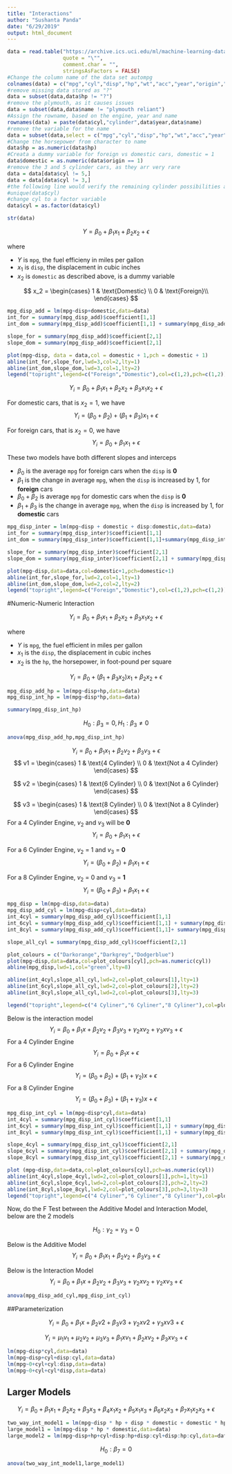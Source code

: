 ```yaml
---
title: "Interactions"
author: "Sushanta Panda"
date: "6/29/2019"
output: html_document
---
```


```r
data = read.table("https://archive.ics.uci.edu/ml/machine-learning-databases/auto-mpg/auto-mpg.data",
                  quote = "\"",
                  comment.char = "",
                  stringsAsFactors = FALSE)
#Change the column name of the data set autompg
colnames(data) = c("mpg","cyl","disp","hp","wt","acc","year","origin","name")
#remove missing data stored as "?"
data = subset(data,data$hp != "?")
#remove the plymouth, as it causes issues
data = subset(data,data$name != "plymouth reliant")
#Assign the rowname, based on the engine, year and name
rownames(data) = paste(data$cyl,"cylinder",data$year,data$name)
#remove the variable for the name
data = subset(data,select = c("mpg","cyl","disp","hp","wt","acc","year","origin"))
#Change the horsepower from character to name
data$hp = as.numeric(data$hp)
#Creata a dummy variable for foreign vs domestic cars, domestic = 1
data$domestic = as.numeric(data$origin == 1)
#remove the 3 and 5 cylinder cars, as they arr very rare
data = data[data$cyl != 5,]
data = data[data$cyl != 3,]
#the following line would verify the remaining cylinder possibilities are 4,6,8
#unique(data$cyl)
#change cyl to a factor variable
data$cyl = as.factor(data$cyl) 
```

```r
str(data)
```

$$
Y = \beta_0 + \beta_1 x_1 + \beta_2 x_2 + \epsilon
$$

where

- $Y$ is `mpg`, the fuel efficieny in miles per gallon 
- $x_1$ is `disp`, the displacement in cubic inches
- $x_2$ is `domestic` as described above, is a dummy variable

$$
x_2 = 
  \begin{cases}
  1 & \text{Domestic} \\
  0 & \text{Foreign}\\  
  \end{cases}
$$


```r
mpg_disp_add = lm(mpg~disp+domestic,data=data)
int_for = summary(mpg_disp_add)$coefficient[1,1]
int_dom = summary(mpg_disp_add)$coefficient[1,1] + summary(mpg_disp_add)$coefficient[3,1]

slope_for = summary(mpg_disp_add)$coefficient[2,1]
slope_dom = summary(mpg_disp_add)$coefficient[2,1]

plot(mpg~disp, data = data,col = domestic + 1,pch = domestic + 1)
abline(int_for,slope_for,lwd=3,col=2,lty=1)
abline(int_dom,slope_dom,lwd=3,col=1,lty=2)
legend("topright",legend=c("Foreign","Domestic"),col=c(1,2),pch=c(1,2))
```


$$
Y_i = \beta_0 + \beta_1 x_1 + \beta_2 x_2 + \beta_3 x_1 x_2 + \epsilon
$$

For domestic cars, that is $x_2 = 1$, we have 
$$
Y_i = (\beta_0 + \beta_2) + (\beta_1 +\beta_3 ) x_1 + \epsilon
$$

For foreign cars, that is $x_2 = 0$, we have 
$$
Y_i = \beta_0 + \beta_1 x_1 + \epsilon
$$

These two models have both different slopes and interceps

- $\beta_0$ is the average `mpg` for foreign cars when the `disp` is **0**
- $\beta_1$ is the change in average `mpg`, when the `disp` is increased by 1, for **foreign** cars 
- $\beta_0 + \beta_2$ is average `mpg` for domestic cars when the `disp` is **0**
- $\beta_1 + \beta_3$ is the change in average `mpg`, when the `disp` is increased by 1, for **domestic** cars 


```r
mpg_disp_inter = lm(mpg~disp + domestic + disp:domestic,data=data)
int_for = summary(mpg_disp_inter)$coefficient[1,1]
int_dom = summary(mpg_disp_inter)$coefficient[1,1]+summary(mpg_disp_inter)$coefficient[3,1]

slope_for = summary(mpg_disp_inter)$coefficient[2,1]
slope_dom = summary(mpg_disp_inter)$coefficient[2,1] + summary(mpg_disp_inter)$coefficient[4,1]

plot(mpg~disp,data=data,col=domestic+1,pch=domestic+1)
abline(int_for,slope_for,lwd=2,col=1,lty=1)
abline(int_dom,slope_dom,lwd=2,col=2,lty=2)
legend("topright",legend=c("Foreign","Domestic"),col=c(1,2),pch=c(1,2))
```

#Numeric-Numeric Interaction

$$
Y_i = \beta_0 + \beta_1 x_1 + \beta_2 x_2 + \beta_3 x_1 x_2 + \epsilon
$$

where

- $Y$ is `mpg`, the fuel efficient in miles per gallon
- $x_1$ is the `disp`, the displacement in cubic inches
- $x_2$ is the `hp`, the horsepower, in foot-pound per square

$$
Y_i = \beta_0 + (\beta_1 + \beta_3 x_2) x_1 + \beta_2 x_2 + \epsilon
$$

```r
mpg_disp_add_hp = lm(mpg~disp+hp,data=data)
mpg_disp_int_hp = lm(mpg~disp*hp,data=data)

summary(mpg_disp_int_hp)
```

$$
H_0: \beta_3 = 0, H_1 : \beta_3 \neq 0
$$
```r
anova(mpg_disp_add_hp,mpg_disp_int_hp)
```

$$
Y_i = \beta_0 + \beta_1 x_1 + \beta_2 v_2 + \beta_3 v_3 + \epsilon
$$
$$
v1 = 
 \begin{cases}
 1 & \text{4 Cylinder} \\
 0 & \text{Not a 4 Cylinder}
 \end{cases}
$$

$$
v2 = 
 \begin{cases}
 1 & \text{6 Cylinder} \\
 0 & \text{Not a 6 Cylinder}
 \end{cases}
$$

$$
v3 = 
 \begin{cases}
 1 & \text{8 Cylinder} \\
 0 & \text{Not a 8 Cylinder}
 \end{cases}
$$
For a 4 Cylinder Engine, $v_2$ and $v_3$ will be **0**
$$
Y_i = \beta_0 + \beta_1 x_1 + \epsilon
$$

For a 6 Cylinder Engine, $v_2$ = 1 and $v_3$ = **0**
$$
Y_i = (\beta_0 + \beta_2) + \beta_1 x_1 + \epsilon
$$

For a 8 Cylinder Engine, $v_2$ = 0 and $v_3$ = **1**
$$
Y_i = (\beta_0 + \beta_3) + \beta_1 x_1 + \epsilon
$$


```r
mpg_disp = lm(mpg~disp,data=data)
mpg_disp_add_cyl = lm(mpg~disp+cyl,data=data)
int_4cyl = summary(mpg_disp_add_cyl)$coefficient[1,1]
int_6cyl = summary(mpg_disp_add_cyl)$coefficient[1,1] + summary(mpg_disp_add_cyl)$coefficient[3,1]
int_8cyl = summary(mpg_disp_add_cyl)$coefficient[1,1]+ summary(mpg_disp_add_cyl)$coefficient[4,1]

slope_all_cyl = summary(mpg_disp_add_cyl)$coefficient[2,1]

plot_colours = c("Darkorange","Darkgrey","Dodgerblue")
plot(mpg~disp,data=data,col=plot_colours[cyl],pch=as.numeric(cyl))
abline(mpg_disp,lwd=1,col="green",lty=8)

abline(int_4cyl,slope_all_cyl,lwd=2,col=plot_colours[1],lty=1)
abline(int_6cyl,slope_all_cyl,lwd=2,col=plot_colours[2],lty=2)
abline(int_8cyl,slope_all_cyl,lwd=2,col=plot_colours[3],lty=3)

legend("topright",legend=c("4 Cyliner","6 Cyliner","8 Cyliner"),col=plot_colours,pch=c(1,2,3))
```

Below is the interaction model
$$
Y_i = \beta_0 + \beta_1 x + \beta_2 v_2 + \beta_3 v_3 + \gamma_2 x v_2 + \gamma_3 x v_3 + \epsilon
$$
For a 4 Cylinder Engine
$$
Y_i = \beta_0 + \beta_1 x + \epsilon
$$
For a 6 Cylinder Engine
$$
Y_i = (\beta_0 + \beta_2) + (\beta_1 + \gamma_2) x + \epsilon
$$
For a 8 Cylinder Engine
$$
Y_i = (\beta_0 + \beta_3) + (\beta_1 + \gamma_3) x + \epsilon
$$

```r
mpg_disp_int_cyl = lm(mpg~disp*cyl,data=data)
int_4cyl = summary(mpg_disp_int_cyl)$coefficient[1,1]
int_6cyl = summary(mpg_disp_int_cyl)$coefficient[1,1] + summary(mpg_disp_int_cyl)$coefficient[3,1]
int_8cyl = summary(mpg_disp_int_cyl)$coefficient[1,1] + summary(mpg_disp_int_cyl)$coefficient[4,1]

slope_4cyl = summary(mpg_disp_int_cyl)$coefficient[2,1]
slope_6cyl = summary(mpg_disp_int_cyl)$coefficient[2,1] + summary(mpg_disp_int_cyl)$coefficient[5,1]
slope_8cyl = summary(mpg_disp_int_cyl)$coefficient[2,1] + summary(mpg_disp_int_cyl)$coefficient[6,1]

plot (mpg~disp,data=data,col=plot_colours[cyl],pch=as.numeric(cyl))
abline(int_4cyl,slope_4cyl,lwd=2,col=plot_colours[1],pch=1,lty=1)
abline(int_6cyl,slope_6cyl,lwd=2,col=plot_colours[2],pch=2,lty=2)
abline(int_8cyl,slope_8cyl,lwd=2,col=plot_colours[3],pch=3,lty=3)
legend("topright",legend=c("4 Cyliner","6 Cyliner","8 Cyliner"),col=plot_colours,pch=c(1,2,3))
```

Now, do the F Test between the Additive Model and Interaction Model, below are the 2 models

$$
H_0 : \gamma_2 = \gamma_3 = 0
$$


Below is the Additive Model
$$
Y_i = \beta_0 + \beta_1 x_1 + \beta_2 v_2 + \beta_3 v_3 + \epsilon
$$

Below is the Interaction Model
$$
Y_i = \beta_0 + \beta_1 x + \beta_2 v_2 + \beta_3 v_3 + \gamma_2 x v_2 + \gamma_2 x v_3 + \epsilon
$$


```r
anova(mpg_disp_add_cyl,mpg_disp_int_cyl)
```

##Parameterization

$$
Y_i = \beta_0 + \beta_1 x + \beta_2 v2 + \beta_3 v3 + \gamma_2 x v2 + \gamma_3 x v3 + \epsilon
$$

$$
Y_i = \mu_1 v_1 + \mu_2 v_2 + \mu_3 v_3 + \beta_1 x v_1 + \beta_2 x v_2 + \beta_3 x v_3 + \epsilon
$$


```r
lm(mpg~disp*cyl,data=data)
lm(mpg~disp+cyl+disp:cyl,data=data)
lm(mpg~0+cyl+cyl:disp,data=data)
lm(mpg~0+cyl+cyl*disp,data=data)
```

## Larger Models

$$
Y_i = \beta_0 + \beta_1 x_1 + \beta_2 x_2 + \beta_3 x_3 + \beta_4 x_1 x_2 + \beta_5 x_1 x_3 + \beta_6 x_2 x_3 + \beta_7 x_1 x_2 x_3 + \epsilon
$$


```r
two_way_int_model1 = lm(mpg~disp * hp + disp * domestic + domestic * hp ,data=data)
large_model1 = lm(mpg~disp * hp * domestic,data=data)
large_model2 = lm(mpg~disp+hp+cyl+disp:hp+disp:cyl+disp:hp:cyl,data=data)
```

$$
H_0 : \beta_7 = 0
$$

```r
anova(two_way_int_model1,large_model1)
```